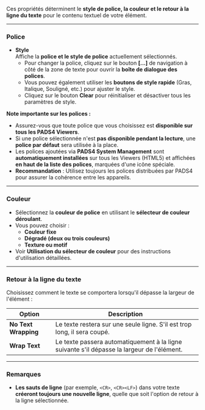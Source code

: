 Ces propriétés déterminent le **style de police, la couleur et le retour à la ligne du texte** pour le contenu textuel de votre élément.

***

### Police

* **Style**\
  Affiche la **police et le style de police** actuellement sélectionnés.
  * Pour changer la police, cliquez sur le bouton **\[...]** de navigation à côté de la zone de texte pour ouvrir la **boîte de dialogue des polices**.
  * Vous pouvez également utiliser les **boutons de style rapide** (Gras, Italique, Souligné, etc.) pour ajuster le style.
  * Cliquez sur le bouton **Clear** pour réinitialiser et désactiver tous les paramètres de style.

**Note importante sur les polices :**

* Assurez-vous que toute police que vous choisissez est **disponible sur tous les PADS4 Viewers**.
* Si une police sélectionnée n'est **pas disponible pendant la lecture**, une **police par défaut** sera utilisée à la place.
* Les polices ajoutées via **PADS4 System Management** sont **automatiquement installées** sur tous les Viewers (HTML5) et affichées **en haut de la liste des polices**, marquées d'une icône spéciale.
* **Recommandation** : Utilisez toujours les polices distribuées par PADS4 pour assurer la cohérence entre les appareils.

***

### Couleur

* Sélectionnez la **couleur de police** en utilisant le **sélecteur de couleur déroulant**.
* Vous pouvez choisir :
  * **Couleur fixe**
  * **Dégradé (deux ou trois couleurs)**
  * **Texture ou motif**
* Voir **Utilisation du sélecteur de couleur** pour des instructions d'utilisation détaillées.

***

### Retour à la ligne du texte

Choisissez comment le texte se comportera lorsqu'il dépasse la largeur de l'élément :

| Option               | Description                                                                                |
| -------------------- | ------------------------------------------------------------------------------------------ |
| **No Text Wrapping** | Le texte restera sur une seule ligne. S'il est trop long, il sera coupé.                   |
| **Wrap Text**        | Le texte passera automatiquement à la ligne suivante s'il dépasse la largeur de l'élément. |

***

### Remarques

* **Les sauts de ligne** (par exemple, `<CR>`, `<CR><LF>`) dans votre texte **créeront toujours une nouvelle ligne**, quelle que soit l'option de retour à la ligne sélectionnée.
